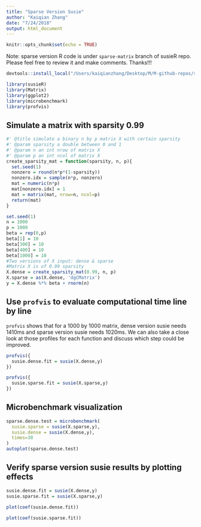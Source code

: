 ```yaml
---
title: "Sparse Version Susie"
author: "Kaiqian Zhang"
date: "7/24/2018"
output: html_document
---
```

```r
knitr::opts_chunk$set(echo = TRUE)
```
Note: sparse version R code is under `sparse-matrix` branch of susieR repo. Please feel free to review it and make comments. Thanks!!!

```r
devtools::install_local("/Users/kaiqianzhang/Desktop/M/M-github-repos/susieR")
```

```r
library(susieR)
library(Matrix)
library(ggplot2)
library(microbenchmark)
library(profvis)
```

## Simulate a matrix with sparsity 0.99
```r
#' @title simulate a binary n by p matrix X with certain sparsity
#' @param sparsity a double between 0 and 1
#' @param n an int nrow of matrix X
#' @param p an int ncol of matrix X
create_sparsity_mat = function(sparsity, n, p){
  set.seed(1)
  nonzero = round(n*p*(1-sparsity))
  nonzero.idx = sample(n*p, nonzero)
  mat = numeric(n*p)
  mat[nonzero.idx] = 1
  mat = matrix(mat, nrow=n, ncol=p)
  return(mat)     
}
```

```r
set.seed(1)
n = 1000
p = 1000
beta = rep(0,p)
beta[1] = 10 
beta[300] = 10
beta[400] = 10
beta[1000] = 10
#Two versions of X input: dense & sparse
#Matrix X is of 0.99 sparsity
X.dense = create_sparsity_mat(0.99, n, p)
X.sparse = as(X.dense, 'dgCMatrix')
y = X.dense %*% beta + rnorm(n)
```

## Use `profvis` to evaluate computational time line by line
`profvis` shows that for a 1000 by 1000 matrix, dense version susie needs 1410ms and sparse version susie needs 1020ms. We can also take a close look at those profiles for each function and discuss which step could be improved. 
```r
profvis({
  susie.dense.fit = susie(X.dense,y)
})
```

```r
profvis({
  susie.sparse.fit = susie(X.sparse,y)
})
```

## Microbenchmark visualization
```r
sparse.dense.test = microbenchmark(
  susie.sparse = susie(X.sparse,y),
  susie.dense = susie(X.dense,y),
  times=30
)
autoplot(sparse.dense.test)
```

## Verify sparse version susie results by plotting effects
```r
susie.dense.fit = susie(X.dense,y)
susie.sparse.fit = susie(X.sparse,y)
```

```r
plot(coef(susie.dense.fit))
```

```r
plot(coef(susie.sparse.fit))
```